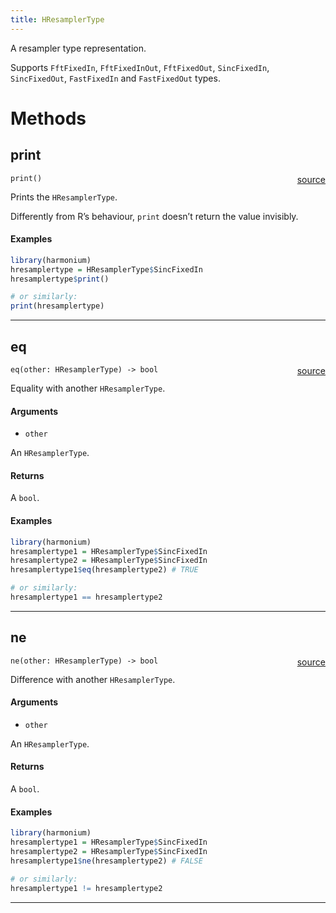 ```yaml
---
title: HResamplerType
---
```


A resampler type representation.

Supports `FftFixedIn`, `FftFixedInOut`, `FftFixedOut`, `SincFixedIn`, `SincFixedOut`,
`FastFixedIn` and `FastFixedOut` types.

# Methods

## print

`print()`<span style="float: right;"> [source](https://github.com/daniellga/harmonium/tree/master/r-harmonium/src/rust/src/hresamplertype.rs#L48) </span> \

Prints the `HResamplerType`.

Differently from R's behaviour, `print` doesn't return the value invisibly.

#### Examples

```r
library(harmonium)
hresamplertype = HResamplerType$SincFixedIn
hresamplertype$print()

# or similarly:
print(hresamplertype)
```

_________

## eq

`eq(other: HResamplerType) -> bool`<span style="float: right;"> [source](https://github.com/daniellga/harmonium/tree/master/r-harmonium/src/rust/src/hresamplertype.rs#L84) </span> \

Equality with another `HResamplerType`.

#### Arguments

- `other`

An `HResamplerType`.

#### Returns

A `bool`.

#### Examples

```r
library(harmonium)
hresamplertype1 = HResamplerType$SincFixedIn
hresamplertype2 = HResamplerType$SincFixedIn
hresamplertype1$eq(hresamplertype2) # TRUE

# or similarly:
hresamplertype1 == hresamplertype2
```

_________

## ne

`ne(other: HResamplerType) -> bool`<span style="float: right;"> [source](https://github.com/daniellga/harmonium/tree/master/r-harmonium/src/rust/src/hresamplertype.rs#L121) </span> \

Difference with another `HResamplerType`.

#### Arguments

- `other`

An `HResamplerType`.

#### Returns

A `bool`.

#### Examples

```r
library(harmonium)
hresamplertype1 = HResamplerType$SincFixedIn
hresamplertype2 = HResamplerType$SincFixedIn
hresamplertype1$ne(hresamplertype2) # FALSE

# or similarly:
hresamplertype1 != hresamplertype2
```

_________
